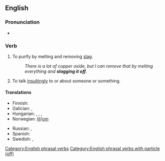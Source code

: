 ==English==

===Pronunciation===
* {{audio|en|en-au-slag off.ogg|Audio (AU)}}

===Verb===
{{en-verb|*}}

# To purify by melting and removing [[slag]].
#: ''There is a lot of copper oxide, but I can remove that by melting everything and '''slagging it off'''.''
# {{lb|en|British|Irish|Australia|slang|transitive|idiomatic}} To talk [[insultingly]] to or about someone or something.

====Translations====
{{trans-top|to talk insultingly to or about someone or something}}
* Finnish: {{t+|fi|mollata}}
* Galician: {{t|gl|pór podre}}, {{t|gl|poñer podre}}
* Hungarian: {{t+|hu|cikiz}}, {{t+|hu|ócsárol}}, {{t+|hu|kritizál}}, {{t+|hu|lehúz}}
* Norwegian: {{t|no|slenge dritt}} [[til#Norwegian|til]]/[[om#Norwegian|om]]
{{trans-mid}}
* Russian: {{t+|ru|оха́ивать}}, {{t+|ru|ха́ять}}
* Spanish: {{t|es|poner a parir}}
* Swedish: {{t|sv|snacka skit om}}, {{t+|sv|baktala}}
{{trans-bottom}}

[[Category:English phrasal verbs]]
[[Category:English phrasal verbs with particle (off)]]